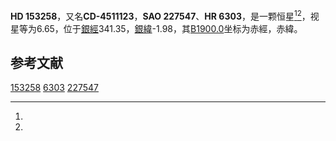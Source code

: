 {{Starbox begin
| name = HD 153258
}}
{{Starbox observe
| epoch = [[J2000.0|J2000.0]]
| constell = {{星座名待查}}<ref name=SIMBAD>{{cite web
 | url=http://simbad.u-strasbg.fr/simbad/sim-id?Ident=HR+6303
 | title =Pulsating variable Star
 | publisher=Centre de Données astronomiques de Strasbourg
 | work=SIMBAD
 | accessdate=2012-07-13}}</ref><ref name=DATA>{{cite web
 | url=http://vizier.u-strasbg.fr/viz-bin/VizieR-5?-out.add=.&-source=5050&-corr=PK=HR&-out.max=9999&HR=6303
 | title=VizieR Detailed Page
 | accessdate=2012-07-13
 | archive-date=2019-02-16
 | archive-url=https://web.archive.org/web/20190216085911/http://vizier.u-strasbg.fr/viz-bin/VizieR-5?-out.add=.&-source=5050&-corr=PK=HR&-out.max=9999&HR=6303
 | dead-url=no
 }}</ref>
| 星官 = 
| ra = {{RA|17|0|32.3}}<ref name=SIMBAD /><ref name=DATA />
| dec = {{DEC|-45|27|6}}<ref name=SIMBAD /><ref name=DATA />
| appmag_v = 6.65<ref name=SIMBAD /><ref name=DATA />
}}
{{Starbox character
| class = K4III<ref name=SIMBAD /><ref name=DATA />
| b-v = 1.8<ref name=SIMBAD /><ref name=DATA />
| u-b = <ref name=SIMBAD /><ref name=DATA />
| r-i = <ref name=SIMBAD /><ref name=DATA />
| variable = 
}}
{{Starbox astrometry
| radial_v = 
| prop_mo_ra = 0
| parallax = 
| p_error = 
}}
{{Starbox catalog
| names =CD-4511123，[[SAO星表|SAO]] 227547，[[HD星表|HD]] 153258，[[HR星表|HR]] 6303}}
{{Starbox reference |Simbad=HR+6303}}
{{Starbox end}}

'''HD 153258'''，又名'''CD-4511123'''，'''SAO 227547'''、'''HR 6303'''，是一颗恒星<ref name=SIMBAD /><ref name=DATA />，视星等为6.65，位于[[銀道座標系|銀經]]341.35，[[銀道座標系|銀緯]]-1.98，其[[B1900.0|B1900.0]]坐标为赤經{{RA|16|53|14.6}}，赤緯{{DEC|-45|-1.98|1}}。

== 参考文献 ==
{{reflist}}

{{star-stub}}

[[Category:HD和HDE天體|153258]]
[[Category:HR天體|6303]]
[[Category:SAO天體|227547]]